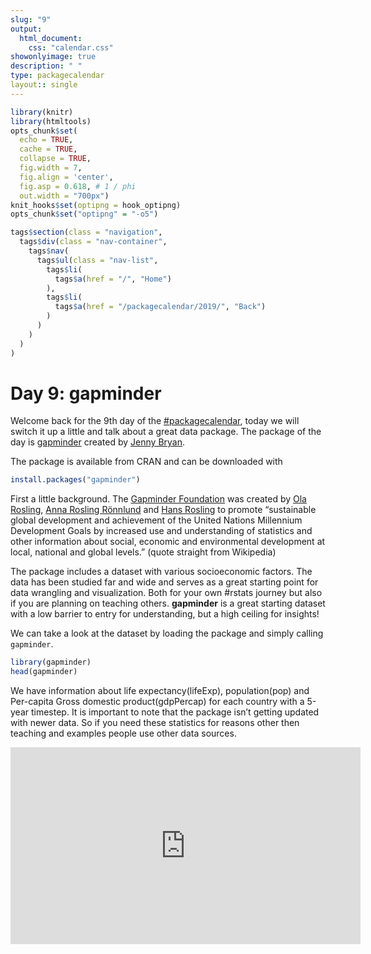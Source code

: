 ```yaml
---
slug: "9"
output: 
  html_document:
    css: "calendar.css"
showonlyimage: true
description: " "
type: packagecalendar
layout:: single
---
```


<html>
    <link rel="stylesheet" href="calendar-post.css"/>
</html>

```r
library(knitr)
library(htmltools)
opts_chunk$set(
  echo = TRUE, 
  cache = TRUE,
  collapse = TRUE,
  fig.width = 7, 
  fig.align = 'center',
  fig.asp = 0.618, # 1 / phi
  out.width = "700px")
knit_hooks$set(optipng = hook_optipng)
opts_chunk$set("optipng" = "-o5")
```

```r
tags$section(class = "navigation",
  tags$div(class = "nav-container",
    tags$nav(
      tags$ul(class = "nav-list",
        tags$li(
          tags$a(href = "/", "Home")
        ),
        tags$li(
          tags$a(href = "/packagecalendar/2019/", "Back")
        )
      )
    )
  )
)
```

# Day 9: gapminder

Welcome back for the 9th day of the [#packagecalendar](https://twitter.com/hashtag/packagecalendar),
today we will switch it up a little and talk about a great data package.
The package of the day is [gapminder](https://github.com/jennybc/gapminder) created by [Jenny Bryan](https://twitter.com/JennyBryan).

The package is available from CRAN and can be downloaded with

```r
install.packages("gapminder")
```

First a little background.
The [Gapminder Foundation](https://www.gapminder.org/) was created by [Ola Rosling](https://en.wikipedia.org/wiki/Ola_Rosling), [Anna Rosling Rönnlund](https://en.wikipedia.org/wiki/Anna_Rosling_R%C3%B6nnlund) and [Hans Rosling](https://en.wikipedia.org/wiki/Hans_Rosling) to promote "sustainable global development and achievement of the United Nations Millennium Development Goals by increased use and understanding of statistics and other information about social, economic and environmental development at local, national and global levels." (quote straight from Wikipedia)

The package includes a dataset with various socioeconomic factors.
The data has been studied far and wide and serves as a great starting point for data wrangling and visualization.
Both for your own #rstats journey but also if you are planning on teaching others.
**gapminder** is a great starting dataset with a low barrier to entry for understanding,
but a high ceiling for insights!

We can take a look at the dataset by loading the package and simply calling `gapminder`.

```r
library(gapminder)
head(gapminder)
```

We have information about life expectancy(lifeExp), population(pop) and Per-capita Gross domestic product(gdpPercap) for each country with a 5-year timestep.
It is important to note that the package isn't getting updated with newer data.
So if you need these statistics for reasons other then teaching and examples people use other data sources.

<iframe width="560" height="315" src="https://www.youtube.com/embed/jbkSRLYSojo" frameborder="0" allow="accelerometer; autoplay; encrypted-media; gyroscope; picture-in-picture" allowfullscreen></iframe>

